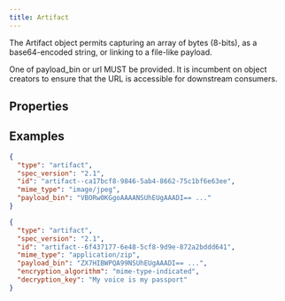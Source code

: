 ```yaml
---
title: Artifact
---
```


The Artifact object permits capturing an array of bytes (8-bits), as a base64-encoded string, or linking to a file-like payload.

One of payload_bin or url MUST be provided. It is incumbent on object creators to ensure that the URL is accessible for downstream consumers.

## Properties
<PropertiesOverview type='artifact' />
<PropertyDefinitions type='artifact' />

## Examples

```json
{
  "type": "artifact",
  "spec_version": "2.1",
  "id": "artifact--ca17bcf8-9846-5ab4-8662-75c1bf6e63ee",
  "mime_type": "image/jpeg",
  "payload_bin": "VBORw0KGgoAAAANSUhEUgAAADI== ..."
}
```

```json
{
  "type": "artifact",
  "spec_version": "2.1",
  "id": "artifact--6f437177-6e48-5cf8-9d9e-872a2bddd641",
  "mime_type": "application/zip",
  "payload_bin": "ZX7HIBWPQA99NSUhEUgAAADI== ...",
  "encryption_algorithm": "mime-type-indicated",
  "decryption_key": "My voice is my passport"
}
```
